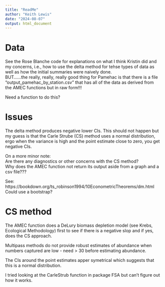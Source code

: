 ```yaml
---
title: "ReadMe"
author: "Keith Lewis"
date: "2024-08-07"
output: html_document
---
```


# Data
See the Rose Blanche code for explanations on what I think Kristin did and my concerns, i.e., how to use the delta method for tehse types of data as well as how the initial summaries were naively done.  
BUT......the really, really, really good thing for Pamehac is that there is a file "output_pamehac_by_station.csv" that has all of the data as derived from the AMEC functions but in raw form!!!  

Need a function to do this?

# Issues
The delta method produces negative lower CIs.  This should not happen but my guess is that the Carle Strube (CS) method uses a normal distribution, ergo when the variance is high and the point estimate close to zero, you get negative CIs.  

On a more minor note:  
Are there any diagnostics or other concerns with the CS method?  
Why does the AMEC function not return its output aside from a graph and a csv file???

See: https://bookdown.org/ts_robinson1994/10EconometricTheorems/dm.html
Could use a bootstrap?

# CS method
The AMEC function does a DeLury biomass depletion model (see Krebs, Ecological Methodology) first to see if there is a negative slop and if yes, does the CS approach.  

Multipass methods do not provide robust estimates of abundance when numbers captured are low - need > 30 before estimating abundance.

The CIs around the point estimates apper symetrical which suggests that this is a normal distribution.

I tried looking at the CarleStrub function in package FSA but can't figure out how it works.  